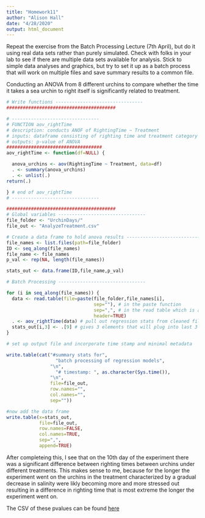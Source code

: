 ```yaml
---
title: "Homework11"
author: "Alison Hall"
date: "4/28/2020"
output: html_document
---
```


Repeat the exercise from the Batch Processing Lecture (7th April), but do it using real data sets rather than purely simulated. Check with folks in your lab to see if there are multiple data sets available for analysis. Stick to simple data analyses and graphics, but try to set it up as a batch process that will work on multiple files and save summary results to a common file.

Conducting an ANOVA from 8 different urchins to compare whether the time it takes a sea urchin to right itself is significantly related to treatment. 

```r
# Write functions --------------------------------
########################################

# --------------------------------
# FUNCTION aov_rightTime
# description: conducts ANOF of RightingTime ~ Treatment   
# inputs: dataframe consisting of righting time and treatment category  
# outputs: p-value of ANOVA
###################################
aov_rightTime <- function(df=NULL) {

  anova_urchins <- aov(RightingTime ~ Treatment, data=df)
  . <- summary(anova_urchins)
  . <- unlist(.)
return(.)

} # end of aov_rightTime
# --------------------------------

########################################
# Global variables --------------------------------
file_folder <- "UrchinDays/"
file_out <- "AnalyzeTreatment.csv"

# Create a data frame to hold anova results --------------------------------
file_names <- list.files(path=file_folder)
ID <- seq_along(file_names)
file_name <- file_names
p_val <- rep(NA, length(file_names))

stats_out <- data.frame(ID,file_name,p_val)

# Batch Processing --------------------------------

for (i in seq_along(file_names)) {
  data <- read.table(file=paste(file_folder,file_names[i],
                                sep=""), # in the paste function
                                sep=",", # in the read table which is a csv so we need a ,
                                header=TRUE)
  . <- aov_rightTime(data) # pull out regression stats from cleaned file 
  stats_out[i,3] <- .[9] # gives 3 elements that will plug into last 3 columns 
}

# set up output file and incorporate time stamp and minimal metadata

write.table(cat("#summary stats for",
                  "batch processing of regression models",
                "\n",
                  "# timestamp: ", as.character(Sys.time()),
                "\n",
                file=file_out, 
                row.names="",
                col.names="",
                sep=""))

#now add the data frame 
write.table(x=stats_out, 
            file=file_out, 
            row.names=FALSE, 
            col.names=TRUE, 
            sep=",",
            append=TRUE)


```

After completeing this, I see that on the 10th day of the experiment there was a significant difference between righting times between urchins under different treatments. This makes sense to me, because for the longer the experiment went on the urchins in the treatment characterized by a gradual decrease in salinity were likly becoming more and more stressed out resulting in a difference in righting time that is most extreme the longer the experiment went on. 

The CSV of these pvalues can be found [here](AssayData.csv)